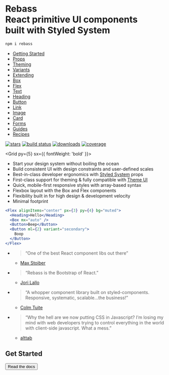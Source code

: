 
<Banner>
<Box mt={5} />
<LogoGrid>
<Logo text='' size={192} />
<div>

# Rebass <br /> React primitive UI components<br />built with Styled System

```sh
npm i rebass
```

</div>
</LogoGrid>
<Box my='auto' />
<NavGrid>

- [Getting Started](/getting-started)
- [Props](/props)
- [Theming](/theming)
- [Variants](/variants)
- [Extending](/extending)
- [Box](/box)
- [Flex](/flex)
- [Text](/text)
- [Heading](/heading)
- [Button](/button)
- [Link](/link)
- [Image](/image)
- [Card](/card)
- [Forms](/forms)
- [Guides](/guides)
- [Recipes](/recipes)

</NavGrid>
</Banner>

<Container py={5}>

[![stars][]][github]
[![build status][]][travis]
[![downloads][]][npm]
[![coverage][]][codecov]

[stars]: https://flat.badgen.net/github/stars/streetwriters/rebass?color=33e
[github]: https://github.com/streetwriters/rebass
[build status]: https://flat.badgen.net/travis/streetwriters/rebass/master?color=33e
[travis]: https://travis-ci.org/streetwriters/rebass
[downloads]: https://flat.badgen.net/npm/dm/rebass?color=33e
[npm]: https://npmjs.com/package/rebass
[coverage]: https://flat.badgen.net/codecov/c/github/streetwriters/rebass?color=33e
[codecov]: https://codecov.io/github/streetwriters/rebass

<Grid py={5} sx={{ fontWeight: 'bold' }}>

- Start your design system without boiling the ocean
- Build consistent UI with design constraints and user-defined scales
- Best-in-class developer ergonomics with [Styled System][] props
- First-class support for theming &
  fully compatible with [Theme UI][]
- Quick, mobile-first responsive styles with array-based syntax
- Flexbox layout with the Box and Flex components
- Flexibility built in for high design & development velocity
- Minimal footprint

</Grid>

```jsx live=true
<Flex alignItems="center" px={3} py={4} bg="muted">
  <Heading>Hello</Heading>
  <Box mx="auto" />
  <Button>Beep</Button>
  <Button ml={2} variant="secondary">
    Boop
  </Button>
</Flex>
```

<Grid width={448} py={5}>

- > “One of the best React component libs out there”

  - [Max Stoiber](https://twitter.com/mxstbr/status/882657561111080960)

- > “Rebass is the Bootstrap of React.”

  - [Jori Lallo](https://twitter.com/jorilallo/status/882990343225868289)

- > “A whopper component library built on styled-components. Responsive, systematic, scalable...the business!”

  - [Colm Tuite](https://twitter.com/colmtuite/status/882715087936606210)

- > “Why the hell are we now putting CSS in Javascript? I’m losing my mind with web developers trying to control everything in the world with client-side javascript. What a mess.”

  - [alttab](https://news.ycombinator.com/item?id=14705579)

</Grid>

## Get Started

<Button as="a" variant="big" href="/getting-started">
  Read the docs
</Button>

</Container>

[styled system]: https://styled-system.com
[theme ui]: https://theme-ui.com
